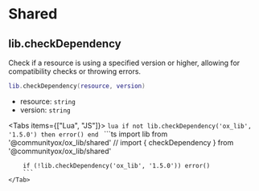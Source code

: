 
# Shared

## lib.checkDependency

Check if a resource is using a specified version or higher, allowing for compatibility checks or throwing errors.

```lua
lib.checkDependency(resource, version)
```

- resource: `string`
- version: `string`

<Tabs items={["Lua", "JS"]}>
    <Tab>
        ```lua
        if not lib.checkDependency('ox_lib', '1.5.0') then error() end
        ```
    </Tab>
    <Tab>
        ```ts
        import lib from '@communityox/ox_lib/shared'
        // import { checkDependency } from '@communityox/ox_lib/shared'

        if (!lib.checkDependency('ox_lib', '1.5.0')) error()
        ```
    </Tab>

</Tabs>
